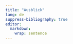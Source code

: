 ```yaml
---
title: "Ausblick"
lang: de
suppress-bibliography: true
editor: 
  markdown: 
    wrap: sentence
---
```




